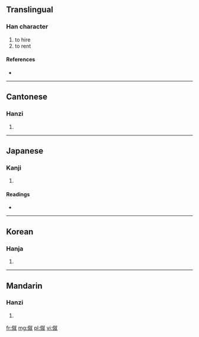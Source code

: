 ==Translingual==

===Han character===
{{Han char|rn=9|rad=人|as=12|sn=14|four=2321<sub>4</sub>|canj=人卜火山 (OYFU)}}

# to hire
# to rent

====References====
* {{Han ref|kx=0117.120|dkj=01115|dj=0248.180|hdz=10221.020|uh=50E6|ud=20710|bh=E0F0|bd=57584}}

----

==Cantonese==

===Hanzi===
{{yue-hanzi|jyut=|y=jau6}}

# {{defn|Cantonese|sort=人12}}

----

==Japanese==

===Kanji===
{{ja-kanji|grade=|rs=人12}}

# {{defn|Japanese|sort=人12}} <!-- line may be deleted if/when POS headers are added -->

====Readings====
* {{ja-readings|on=[[しゅう]] (shū), [[しゅ]] (shu)|kun=[[かりる]] (kariru), [[おくる]] (okuru), [[あつまる]] (atsumaru)}}

----

==Korean==

===Hanja===
{{ko-hanja|hangeul=추|rv=chu|mr=ch'u}}

# {{defn|Korean|sort=人12}}

----

==Mandarin==

===Hanzi===
{{cmn-hanzi|pin=[[jiù]] ([[jiu4]])|wg=chiu<sup>4</sup>}}

# {{defn|Mandarin|sort=人12}}

[[fr:僦]]
[[mg:僦]]
[[pl:僦]]
[[vi:僦]]